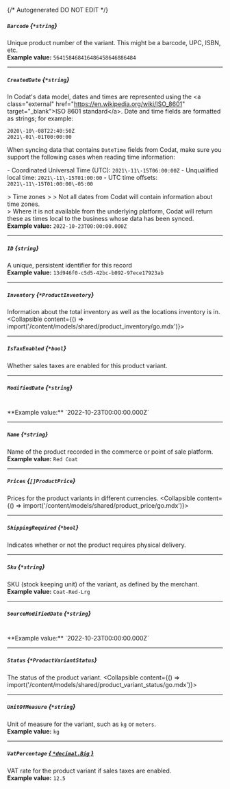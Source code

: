 {/* Autogenerated DO NOT EDIT  */}

##### `Barcode` *{`*string`}*
Unique product number of the variant. This might be a barcode, UPC, ISBN, etc.
<br/>
**Example value:** `564158468416486458646886484`

---
##### `CreatedDate` *{`*string`}*
In Codat's data model, dates and times are represented using the \<a class\="external" href\="https://en.wikipedia.org/wiki/ISO_8601" target\="_blank"\>ISO 8601 standard\</a\>. Date and time fields are formatted as strings; for example:

```
2020\-10\-08T22:40:50Z
2021\-01\-01T00:00:00
```



When syncing data that contains `DateTime` fields from Codat, make sure you support the following cases when reading time information:

\- Coordinated Universal Time (UTC): `2021\-11\-15T06:00:00Z`
\- Unqualified local time: `2021\-11\-15T01:00:00`
\- UTC time offsets: `2021\-11\-15T01:00:00\-05:00`

\> Time zones
\> 
\> Not all dates from Codat will contain information about time zones.  
\> Where it is not available from the underlying platform, Codat will return these as times local to the business whose data has been synced.
<br/>
**Example value:** `2022-10-23T00:00:00.000Z`

---
##### `ID` *{`string`}*
A unique, persistent identifier for this record
<br/>
**Example value:** `13d946f0-c5d5-42bc-b092-97ece17923ab`

---
##### `Inventory` *{`*ProductInventory`}*
Information about the total inventory as well as the locations inventory is in.
<Collapsible content={() => import('/content/models/shared/product_inventory/go.mdx')}>
</Collapsible>

---
##### `IsTaxEnabled` *{`*bool`}*
Whether sales taxes are enabled for this product variant.

---
##### `ModifiedDate` *{`*string`}*
<br/>
**Example value:** `2022-10-23T00:00:00.000Z`

---
##### `Name` *{`*string`}*
Name of the product recorded in the commerce or point of sale platform.
<br/>
**Example value:** `Red Coat`

---
##### `Prices` *{`[]ProductPrice`}*
Prices for the product variants in different currencies.
<Collapsible content={() => import('/content/models/shared/product_price/go.mdx')}>
</Collapsible>

---
##### `ShippingRequired` *{`*bool`}*
Indicates whether or not the product requires physical delivery.

---
##### `Sku` *{`*string`}*
SKU (stock keeping unit) of the variant, as defined by the merchant.
<br/>
**Example value:** `Coat-Red-Lrg`

---
##### `SourceModifiedDate` *{`*string`}*
<br/>
**Example value:** `2022-10-23T00:00:00.000Z`

---
##### `Status` *{`*ProductVariantStatus`}*
The status of the product variant.
<Collapsible content={() => import('/content/models/shared/product_variant_status/go.mdx')}>
</Collapsible>

---
##### `UnitOfMeasure` *{`*string`}*
Unit of measure for the variant, such as `kg` or `meters`.
<br/>
**Example value:** `kg`

---
##### `VatPercentage` [*{ `*decimal.Big` }*](https://pkg.go.dev/github.com/ericlagergren/decimal#Big)
VAT rate for the product variant if sales taxes are enabled.
<br/>
**Example value:** `12.5`

